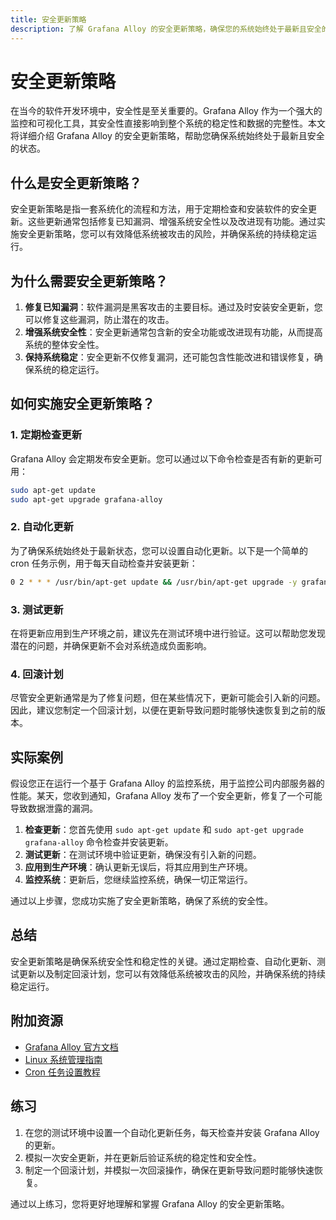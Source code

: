 ```yaml
---
title: 安全更新策略
description: 了解 Grafana Alloy 的安全更新策略，确保您的系统始终处于最新且安全的状态。本文适合初学者，将逐步讲解安全更新的重要性、实施方法以及实际案例。
---
```


# 安全更新策略

在当今的软件开发环境中，安全性是至关重要的。Grafana Alloy 作为一个强大的监控和可视化工具，其安全性直接影响到整个系统的稳定性和数据的完整性。本文将详细介绍 Grafana Alloy 的安全更新策略，帮助您确保系统始终处于最新且安全的状态。

## 什么是安全更新策略？

安全更新策略是指一套系统化的流程和方法，用于定期检查和安装软件的安全更新。这些更新通常包括修复已知漏洞、增强系统安全性以及改进现有功能。通过实施安全更新策略，您可以有效降低系统被攻击的风险，并确保系统的持续稳定运行。

## 为什么需要安全更新策略？

1. **修复已知漏洞**：软件漏洞是黑客攻击的主要目标。通过及时安装安全更新，您可以修复这些漏洞，防止潜在的攻击。
2. **增强系统安全性**：安全更新通常包含新的安全功能或改进现有功能，从而提高系统的整体安全性。
3. **保持系统稳定**：安全更新不仅修复漏洞，还可能包含性能改进和错误修复，确保系统的稳定运行。

## 如何实施安全更新策略？

### 1. 定期检查更新

Grafana Alloy 会定期发布安全更新。您可以通过以下命令检查是否有新的更新可用：

```bash
sudo apt-get update
sudo apt-get upgrade grafana-alloy
```

### 2. 自动化更新

为了确保系统始终处于最新状态，您可以设置自动化更新。以下是一个简单的 cron 任务示例，用于每天自动检查并安装更新：

```bash
0 2 * * * /usr/bin/apt-get update && /usr/bin/apt-get upgrade -y grafana-alloy
```

### 3. 测试更新

在将更新应用到生产环境之前，建议先在测试环境中进行验证。这可以帮助您发现潜在的问题，并确保更新不会对系统造成负面影响。

### 4. 回滚计划

尽管安全更新通常是为了修复问题，但在某些情况下，更新可能会引入新的问题。因此，建议您制定一个回滚计划，以便在更新导致问题时能够快速恢复到之前的版本。

## 实际案例

假设您正在运行一个基于 Grafana Alloy 的监控系统，用于监控公司内部服务器的性能。某天，您收到通知，Grafana Alloy 发布了一个安全更新，修复了一个可能导致数据泄露的漏洞。

1. **检查更新**：您首先使用 `sudo apt-get update` 和 `sudo apt-get upgrade grafana-alloy` 命令检查并安装更新。
2. **测试更新**：在测试环境中验证更新，确保没有引入新的问题。
3. **应用到生产环境**：确认更新无误后，将其应用到生产环境。
4. **监控系统**：更新后，您继续监控系统，确保一切正常运行。

通过以上步骤，您成功实施了安全更新策略，确保了系统的安全性。

## 总结

安全更新策略是确保系统安全性和稳定性的关键。通过定期检查、自动化更新、测试更新以及制定回滚计划，您可以有效降低系统被攻击的风险，并确保系统的持续稳定运行。

## 附加资源

- [Grafana Alloy 官方文档](https://grafana.com/docs/alloy/latest/)
- [Linux 系统管理指南](https://www.linux.org/docs/)
- [Cron 任务设置教程](https://www.ostechnix.com/a-beginners-guide-to-cron-jobs/)

## 练习

1. 在您的测试环境中设置一个自动化更新任务，每天检查并安装 Grafana Alloy 的更新。
2. 模拟一次安全更新，并在更新后验证系统的稳定性和安全性。
3. 制定一个回滚计划，并模拟一次回滚操作，确保在更新导致问题时能够快速恢复。

通过以上练习，您将更好地理解和掌握 Grafana Alloy 的安全更新策略。